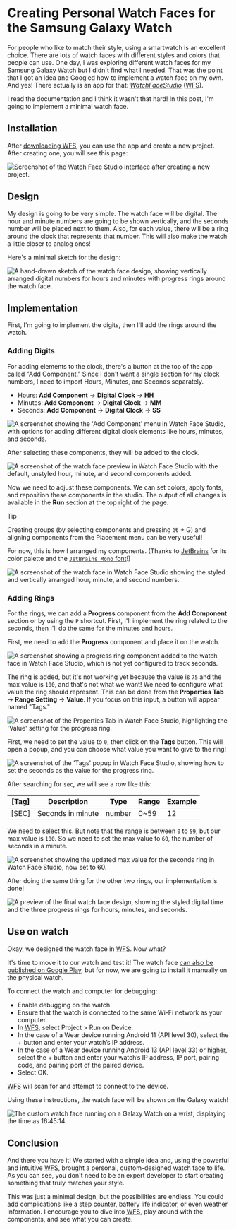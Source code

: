 
<div style={{ '--cta': '#f79c2e'}}>

# Creating Personal Watch Faces for the Samsung Galaxy Watch

<PostMetadata metadata={metadata} />

For people who like to match their style, using a smartwatch is an excellent choice. There are lots of
watch faces with different styles and colors that people can use. One day, I was exploring different watch faces for my Samsung Galaxy Watch
but I didn't find what I needed. That was the point that I got an idea and Googled how to implement a watch face on my own.
And yes! There actually is an app for that: [<dfn id="WFS">WatchFaceStudio</dfn>](https://developer.samsung.com/watch-face-studio/overview.html) (<abbr title="Watch Face Studio">WFS</abbr>).

I read the documentation and I think it wasn't that hard! In this post, I'm going to implement a minimal watch face.

## Installation

After [downloading <abbr title="Watch Face Studio">WFS</abbr>](https://developer.samsung.com/watch-face-studio/download.html), you can use the app and create a new project. After creating one,
you will see this page:

![Screenshot of the Watch Face Studio interface after creating a new project.](/assets/create-watch-face-in-galaxy-watch/start.png)

## Design

My design is going to be very simple. The watch face will be digital. The hour and minute numbers are going to be shown vertically, and the seconds number will be placed next to them.
Also, for each value, there will be a ring around the clock that represents that number. This will also make the watch a little closer to analog ones!

Here's a minimal sketch for the design:

![A hand-drawn sketch of the watch face design, showing vertically arranged digital numbers for hours and minutes with progress rings around the watch face.](/assets/create-watch-face-in-galaxy-watch/sketch.jpg)

## Implementation

First, I'm going to implement the digits, then I'll add the rings around the watch.

### Adding Digits

For adding elements to the clock, there's a button at the top of the app called "Add Component." Since I don't want a single section for my clock numbers, I need to import Hours, Minutes, and Seconds separately.

- Hours: **Add Component** → **Digital Clock** → **HH**
- Minutes: **Add Component** → **Digital Clock** → **MM**
- Seconds: **Add Component** → **Digital Clock** → **SS**

![A screenshot showing the 'Add Component' menu in Watch Face Studio, with options for adding different digital clock elements like hours, minutes, and seconds.](/assets/create-watch-face-in-galaxy-watch/adding-components.png)

After selecting these components, they will be added to the clock.

![A screenshot of the watch face preview in Watch Face Studio with the default, unstyled hour, minute, and second components added.](/assets/create-watch-face-in-galaxy-watch/components-added-to-watch.png)

Now we need to adjust these components. We can set colors, apply fonts, and reposition these components in the studio.
The output of all changes is available in the **Run** section at the top right of the page.

> [!TIP]
> Creating groups (by selecting components and pressing ⌘ + G) and aligning components from the Placement menu can be very useful!

For now, this is how I arranged my components. (Thanks to [JetBrains](https://www.jetbrains.com/) for its color palette and the [`JetBrains Mono` font](https://www.jetbrains.com/lp/mono/)!)

![A screenshot of the watch face in Watch Face Studio showing the styled and vertically arranged hour, minute, and second numbers.](/assets/create-watch-face-in-galaxy-watch/placing-numbers-in-watch.png)

### Adding Rings

For the rings, we can add a **Progress** component from the **Add Component** section or by using the `P` shortcut.
First, I'll implement the ring related to the seconds, then I'll do the same for the minutes and hours.

First, we need to add the **Progress** component and place it on the watch.

![A screenshot showing a progress ring component added to the watch face in Watch Face Studio, which is not yet configured to track seconds.](/assets/create-watch-face-in-galaxy-watch/adding-seconds-ring.png)

The ring is added, but it's not working yet because the value is `75` and the max value is `100`, and that's not what we want!
We need to configure what value the ring should represent.
This can be done from the **Properties Tab** → **Range Setting** → **Value**. If you focus on this input, a button will appear named "Tags."

![A screenshot of the Properties Tab in Watch Face Studio, highlighting the 'Value' setting for the progress ring.](/assets/create-watch-face-in-galaxy-watch/ring-value.png)

First, we need to set the value to `0`, then click on the **Tags** button.
This will open a popup, and you can choose what value you want to give to the ring!

![A screenshot of the 'Tags' popup in Watch Face Studio, showing how to set the seconds as the value for the progress ring.](/assets/create-watch-face-in-galaxy-watch/setting-sec-for-ring-value.png)

After searching for `sec`, we will see a row like this:

| [Tag] | Description       | Type   | Range | Example |
| ----- | ----------------- | ------ | ----- | ------- |
| [SEC] | Seconds in minute | number | 0~59  | 12      |

We need to select this. But note that the range is between `0` to `59`, but our max value is `100`. So we need to set the max value to `60`, the number of seconds in a minute.

![A screenshot showing the updated max value for the seconds ring in Watch Face Studio, now set to 60.](/assets/create-watch-face-in-galaxy-watch/updating-max-value-of-ring.png)

After doing the same thing for the other two rings, our implementation is done!

![A preview of the final watch face design, showing the styled digital time and the three progress rings for hours, minutes, and seconds.](/assets/create-watch-face-in-galaxy-watch/final-preview.png)

## Use on watch

Okay, we designed the watch face in <abbr title="Watch Face Studio">WFS</abbr>. Now what?

It's time to move it to our watch and test it! The watch face [can also be published on Google Play](https://developer.samsung.com/watch-face-studio/user-guide/build.html), but for now, we are going to install it manually on the physical watch.

To connect the watch and computer for debugging:

- Enable debugging on the watch.
- Ensure that the watch is connected to the same Wi-Fi network as your computer.
- In <abbr title="Watch Face Studio">WFS</abbr>, select Project > Run on Device.
- In the case of a Wear device running Android 11 (API level 30), select the + button and enter your watch’s IP address.
- In the case of a Wear device running Android 13 (API level 33) or higher, select the + button and enter your watch’s IP address, IP port, pairing code, and pairing port of the paired device.
- Select OK.

<abbr title="Watch Face Studio">WFS</abbr> will scan for and attempt to connect to
the device.

Using these instructions, the watch face will be shown on the Galaxy watch!

![The custom watch face running on a Galaxy Watch on a wrist, displaying the time as 16:45:14.](/assets/create-watch-face-in-galaxy-watch/final-result.jpeg)

## Conclusion

And there you have it! We started with a simple idea and, using the powerful and intuitive <abbr title="Watch Face Studio">WFS</abbr>, brought a personal, custom-designed watch face to life. As you can see, you don't need to be an expert developer to start creating something that truly matches your style.

This was just a minimal design, but the possibilities are endless. You could add complications like a step counter, battery life indicator, or even weather information. I encourage you to dive into <abbr title="Watch Face Studio">WFS</abbr>, play around with the components, and see what you can create.


</div>